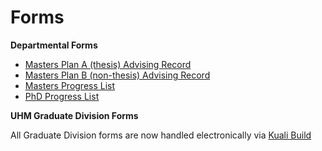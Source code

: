 # Forms {#forms}

**Departmental Forms**

- [Masters Plan A (thesis) Advising Record](docs/MA_PlanA_advising.pdf)
- [Masters Plan B (non-thesis) Advising Record](docs/MA_PlanB_advising.pdf)
- [Masters Progress List](docs/MA_progress_list.pdf)
- [PhD Progress List](docs/PhD_progress_list.pdf)

**UHM Graduate Division Forms**

All Graduate Division forms are now handled electronically via [Kuali Build](https://manoa.hawaii.edu/graduate/kuali-build-forms/)
